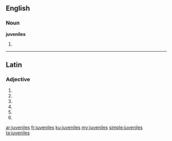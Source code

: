 ==English==

===Noun===
'''juveniles'''

# {{plural of|juvenile}}

----

==Latin==

===Adjective===
{{la-adj-form|juvenīlēs}}

# {{inflection of|juvenilis|juvenīlis|nom|m|p|lang=la}}
# {{inflection of|juvenilis|juvenīlis|nom|f|p|lang=la}}
# {{inflection of|juvenilis|juvenīlis|acc|m|p|lang=la}}
# {{inflection of|juvenilis|juvenīlis|acc|f|p|lang=la}}
# {{inflection of|juvenilis|juvenīlis|voc|m|p|lang=la}}
# {{inflection of|juvenilis|juvenīlis|voc|f|p|lang=la}}

[[ar:juveniles]]
[[fr:juveniles]]
[[ku:juveniles]]
[[my:juveniles]]
[[simple:juveniles]]
[[ta:juveniles]]